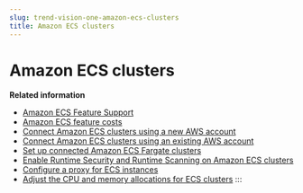 ```yaml
---
slug: trend-vision-one-amazon-ecs-clusters
title: Amazon ECS clusters
---
```

# Amazon ECS clusters

**Related information**

- [Amazon ECS Feature Support](amazon-ecs-feature-support.mdx)
- [Amazon ECS feature costs](ecs-feature-cost.mdx)
- [Connect Amazon ECS clusters using a new AWS account](ecs-clusters-new-aws-account.md "Connect your AWS account to Container Security to link ECS clusters and protect your Amazon ECS containers.")
- [Connect Amazon ECS clusters using an existing AWS account](ecs-clusters-existing-account-2.md "Enable Container Security on your connected AWS accounts to start protecting your Amazon ECS containers.")
- [Set up connected Amazon ECS Fargate clusters](fargate-clusters-amazon-ecs.md "Container Security supports protection on connected Amazon ECS Fargate containers.")
- [Enable Runtime Security and Runtime Scanning on Amazon ECS clusters](runtime-security-scanning-ecs.mdx)
- [Configure a proxy for ECS instances](configure-proxy-ECS-instances.md "Add a proxy server for Cloud Security to connect with your EC2 and AWS Fargate clusters.")
- [Adjust the CPU and memory allocations for ECS clusters](adjust-cpu-memory-ecs.md "For Amazon EC2 Scout and Falco containers, Trend recommends allocating a minimum of 256 CPU units and 512MB memory (a total of 512 CPU and 1GB memory per cluster node). This allocation can be adjusted based on cluster node size and observed CPU and memory usage.")
:::

